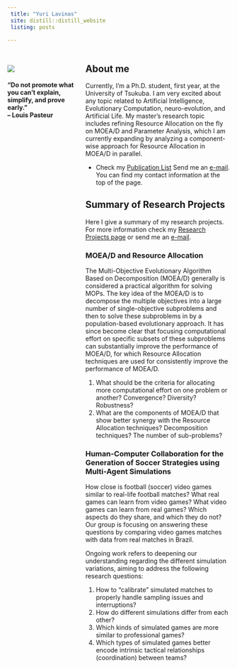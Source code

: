 ```yaml
---
 title: "Yuri Lavinas"
 site: distill::distill_website
 listing: posts
 
---
```


<div style="width: 30%; float: left;">
<br/>
<br/>
![](imgs/myself3.png)
<H4> "Do not promote what you can't explain, simplify, and prove early." <br>
-- Louis Pasteur 

</div>
 
<div style="width: 65%; float: right;">

# About me

Currently, I'm a Ph.D. student, first year, at the University of Tsukuba. I am very excited about any topic related to Artificial Intelligence, Evolutionary Computation, neuro-evolution, and Artificial Life. My master's research topic includes refining Resource Allocation on the fly on MOEA/D and Parameter Analysis, which I am currently expanding by analyzing a component-wise approach for Resource Allocation in MOEA/D in parallel.



- Check my [Publication List](https://yclavinas.github.io/publications.html)
Send me an [e-mail](mailto:lavinas.yuri.xp@alumni.tsukuba.ac.jp). You can find my contact information at the top of the page.



## Summary of Research Projects

Here I give a summary of my research projects. For more information check my [Research Projects page](https://yclavinas.github.io/reseach_projects.html) or send me an [e-mail](mailto:lavinas.yuri.xp@alumni.tsukuba.ac.jp).

### MOEA/D and Resource Allocation

The Multi-Objective Evolutionary Algorithm Based on Decomposition (MOEA/D) generally is considered a practical algorithm for solving MOPs. The key idea of the MOEA/D is to decompose the multiple objectives into a large number of single-objective subproblems and then to solve these subproblems in by a population-based evolutionary approach. It has since become clear that focusing computational effort on specific subsets of these subproblems can substantially improve the performance of MOEA/D, for which Resource Allocation techniques are used for consistently improve the performance of MOEA/D. 

1. What should be the criteria for allocating more computational effort on one problem or another? Convergence? Diversity? Robustness? 
2. What are the components of MOEA/D that show better synergy with the Resource Allocation techniques? Decomposition techniques? The number of sub-problems?

### Human-Computer Collaboration for the Generation of Soccer Strategies using Multi-Agent Simulations

How close is football (soccer) video games similar to real-life football matches? What real games can learn from video games? What video games can learn from real games? Which aspects do they share, and which they do not? Our group is focusing on answering these questions by comparing video games matches with data from real matches in Brazil.

Ongoing work refers to deepening our understanding regarding the different simulation variations, aiming to address the following research questions:

1. How to "calibrate" simulated matches to properly handle sampling issues and interruptions?
2. How do different simulations differ from each other?
3. Which kinds of simulated games are more similar to professional games?
4. Which types of simulated games better encode intrinsic tactical relationships (coordination) between teams?

</div>